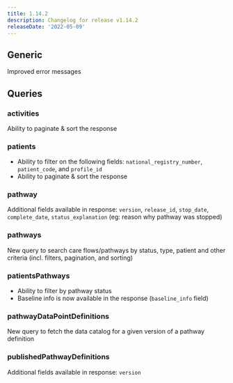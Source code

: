 ```yaml
---
title: 1.14.2
description: Changelog for release v1.14.2
releaseDate: '2022-05-09'
---
```


## Generic

Improved error messages

## Queries

### activities

Ability to paginate & sort the response

### patients

- Ability to filter on the following fields: `national_registry_number`, `patient_code`, and `profile_id`
- Ability to paginate & sort the response

### pathway

Additional fields available in response: `version`, `release_id`, `stop_date`, `complete_date`, `status_explanation` (eg: reason why pathway was stopped)

### pathways

New query to search care flows/pathways by status, type, patient and other criteria (incl. filters, pagination, and sorting)

### patientsPathways

- Ability to filter by pathway status
- Baseline info is now available in the response (`baseline_info` field)

### pathwayDataPointDefinitions

New query to fetch the data catalog for a given version of a pathway definition

### publishedPathwayDefinitions

Additional fields available in response: `version`
